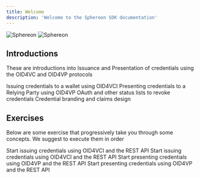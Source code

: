```yaml
---
title: Welcome
description: 'Welcome to the Sphereon SDK documentation'
---
```


<img className="block dark:hidden" src="/logo/light.svg" alt="Sphereon"/>
  <img className="hidden dark:block" src="/logo/dark.svg" alt="Sphereon"/>

## Introductions

These are introductions into Issuance and Presentation of credentials using the OID4VC and OID4VP protocols

<CardGroup cols={2}>
    <Card
        title="Credential Issuance OID4VCI"
        icon="image"
        href="oid4vc/oid4vci/introduction"
    >
        Issuing credentials to a wallet using OID4VCI
    </Card>
    <Card
        title="Credential Presentation OID4VP"
        icon="image"
        href="oid4vc/siop-oid4vp/introduction"
    >
        Presenting credentials to a Relying Party using OID4VP
    </Card>
    <Card
        title="Status lists"
        icon="stars"
        href="status-list/introduction"
    >
        OAuth and other status lists to revoke credentials
    </Card>
    <Card
        title="Credential Design"
        icon="palette"
        href="oid4vc/oid4vci/credential-design/credential-branding"
    >
        Credential branding and claims design
    </Card>
</CardGroup>

## Exercises

Below are some exercise that progressively take you through some concepts. We suggest to execute them in order

<CardGroup cols={2}>
    <Card
        title="1. Credential Design"
        icon="palette"
        href="exercises/oid4vc/oid4vci/credential-design-exercises"
    >
        Start issuing credentials using OID4VCI and the REST API
    </Card>
    <Card
        title="2. Credential Issuance"
        icon="code"
        href="exercises/oid4vc/oid4vci/credential-offer-exercises"
    >
        Start issuing credentials using OID4VCI and the REST API
    </Card>
    <Card
        title="3. Credential Presentation"
        icon="code"
        href="exercises/oid4vc/oid4vp/oid4vp-exercises"
    >
        Start presenting credentials using OID4VP and the REST API
    </Card>
    <Card
        title="4. Status List management"
        icon="code"
        href="exercises/status-list/status-list-exercises"
    >
        Start presenting credentials using OID4VP and the REST API
    </Card>
</CardGroup>
